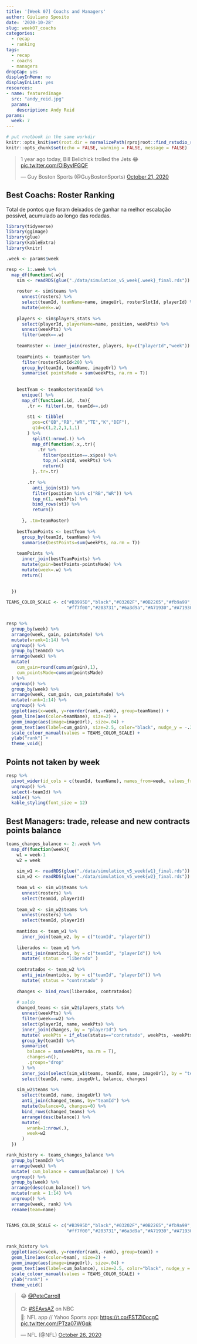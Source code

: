 ```yaml
---
title: '[Week 07] Coachs and Managers'
author: Giuliano Sposito
date: '2020-10-28'
slug: week07_coachs
categories:
  - recap
  - ranking
tags:
  - recap
  - coachs
  - managers
dropCap: yes
displayInMenu: no
displayInList: yes
resources:
- name: featuredImage
  src: "andy_reid.jpg"
  params:
    description: Andy Reid
params:
  week: 7
---
```


<!--more-->

```r
# put rnotbook in the same workdir
knitr::opts_knit$set(root.dir = normalizePath(rprojroot::find_rstudio_root_file())) 
knitr::opts_chunk$set(echo = FALSE, warning = FALSE, message = FALSE)
```

<blockquote class="twitter-tweet"><p lang="en" dir="ltr">1 year ago today, Bill Belichick trolled the Jets 😂<a href="https://t.co/OlByvIFGQF">pic.twitter.com/OlByvIFGQF</a></p>&mdash; Guy Boston Sports (@GuyBostonSports) <a href="https://twitter.com/GuyBostonSports/status/1318938061003231233?ref_src=twsrc%5Etfw">October 21, 2020</a></blockquote> <script async src="https://platform.twitter.com/widgets.js" charset="utf-8"></script>

## Best Coachs: Roster Ranking

Total de pontos que foram deixados de ganhar na melhor escalação possível, acumulado ao longo das rodadas.

```r
library(tidyverse)
library(ggimage)
library(glue)
library(kableExtra)
library(knitr)

.week <- params$week

resp <- 1:.week %>% 
  map_df(function(.w){
    sim <- readRDS(glue("./data/simulation_v5_week{.week}_final.rds"))
    
    roster <- sim$teams %>% 
      unnest(rosters) %>% 
      select(teamId, teamName=name, imageUrl, rosterSlotId, playerId) %>% 
      mutate(week=.w)
    
    players <- sim$players_stats %>% 
      select(playerId, playerName=name, position, weekPts) %>% 
      unnest(weekPts) %>% 
      filter(week==.w)
    
    teamRoster <- inner_join(roster, players, by=c("playerId","week"))
    
    teamPoints <- teamRoster %>% 
      filter(rosterSlotId<20) %>% 
      group_by(teamId, teamName, imageUrl) %>% 
      summarise( pointsMade = sum(weekPts, na.rm = T))
    
    
    bestTeam <- teamRoster$teamId %>% 
      unique() %>% 
      map_df(function(.id, .tm){
        .tr <- filter(.tm, teamId==.id)
        
        st1 <- tibble(
          pos=c("QB","RB","WR","TE","K","DEF"),
          qtd=c(1,2,2,1,1,1)
        ) %>% 
          split(1:nrow(.)) %>% 
          map_df(function(.x,.tr){
            .tr %>%
              filter(position==.x$pos) %>%
              top_n(.x$qtd, weekPts) %>%
              return()
          },.tr=.tr)
        
        .tr %>% 
          anti_join(st1) %>% 
          filter(position %in% c("RB","WR")) %>% 
          top_n(1, weekPts) %>% 
          bind_rows(st1) %>% 
          return()
        
      }, .tm=teamRoster)
    
    bestTeamPoints <- bestTeam %>% 
      group_by(teamId, teamName) %>% 
      summarise(bestPoints=sum(weekPts, na.rm = T))
    
    teamPoints %>% 
      inner_join(bestTeamPoints) %>% 
      mutate(gain=bestPoints-pointsMade) %>% 
      mutate(week=.w) %>% 
      return()
  
        
  })

TEAMS_COLOR_SCALE <- c("#B3995D","black","#03202F","#0B2265","#fb9a99","#A5ACAF","#0085CA",
                       "#ff7f00","#203731","#6a3d9a","#A71930","#A71930","#FFB612","#004953")


resp %>%
  group_by(week) %>% 
  arrange(week, gain, pointsMade) %>% 
  mutate(wrank=1:14) %>% 
  ungroup() %>%
  group_by(teamId) %>% 
  arrange(week) %>% 
  mutate(
    cum_gain=round(cumsum(gain),1),
    cum_pointsMade=cumsum(pointsMade)
  ) %>% 
  ungroup() %>% 
  group_by(week) %>% 
  arrange(week, cum_gain, cum_pointsMade) %>% 
  mutate(rank=1:14) %>% 
  ungroup() %>% 
  ggplot(aes(x=week, y=reorder(rank,-rank), group=teamName)) +
  geom_line(aes(color=teamName), size=2) +
  geom_image(aes(image=imageUrl), size=.04) +
  geom_text(aes(label=cum_gain), size=2.5, color="black", nudge_y = -.33) +
  scale_colour_manual(values = TEAMS_COLOR_SCALE) +
  ylab("rank") +
  theme_void()

```

## Points not taken by week

```r
resp %>% 
  pivot_wider(id_cols = c(teamId, teamName), names_from=week, values_from=gain) %>%
  ungroup() %>% 
  select(-teamId) %>% 
  kable() %>% 
  kable_styling(font_size = 12)
```

## Best Managers: trade, release and new contracts points balance

```r

teams_changes_balance <- 2:.week %>% 
  map_df(function(week){
    w1 = week-1
    w2 = week
    
    sim_w1 <- readRDS(glue("./data/simulation_v5_week{w1}_final.rds"))
    sim_w2 <- readRDS(glue("./data/simulation_v5_week{w2}_final.rds"))
    
    team_w1 <- sim_w1$teams %>% 
      unnest(rosters) %>% 
      select(teamId, playerId)
    
    team_w2 <- sim_w2$teams %>% 
      unnest(rosters) %>% 
      select(teamId, playerId)
    
    mantidos <- team_w1 %>% 
      inner_join(team_w2, by = c("teamId", "playerId"))
    
    liberados <- team_w1 %>% 
      anti_join(mantidos, by = c("teamId", "playerId")) %>% 
      mutate( status = "liberado" )
    
    contratados <- team_w2 %>% 
      anti_join(mantidos, by = c("teamId", "playerId")) %>% 
      mutate( status = "contratado" )
    
    changes <- bind_rows(liberados, contratados)
    
    # saldo
    changed_teams <- sim_w2$players_stats %>% 
      unnest(weekPts) %>% 
      filter(week==w2) %>% 
      select(playerId, name, weekPts) %>% 
      inner_join(changes, by = "playerId") %>% 
      mutate( weekPts = if_else(status=="contratado", weekPts, -weekPts)) %>% 
      group_by(teamId) %>% 
      summarise(
        balance = sum(weekPts, na.rm = T),
        changes=n(),
        .groups="drop"
      ) %>% 
      inner_join(select(sim_w1$teams, teamId, name, imageUrl), by = "teamId") %>% 
      select(teamId, name, imageUrl, balance, changes)
    
    sim_w2$teams %>% 
      select(teamId, name, imageUrl) %>% 
      anti_join(changed_teams, by="teamId") %>% 
      mutate(balance=0, changes=0) %>% 
      bind_rows(changed_teams) %>% 
      arrange(desc(balance)) %>% 
      mutate(
        wrank=1:nrow(.),
        week=w2
      )
  })

rank_history <- teams_changes_balance %>% 
  group_by(teamId) %>% 
  arrange(week) %>% 
  mutate( cum_balance = cumsum(balance) ) %>% 
  ungroup() %>% 
  group_by(week) %>% 
  arrange(desc(cum_balance)) %>% 
  mutate(rank = 1:14) %>% 
  ungroup() %>% 
  arrange(week, rank) %>% 
  rename(team=name)


TEAMS_COLOR_SCALE <- c("#B3995D","black","#03202F","#0B2265","#fb9a99","#A5ACAF","#0085CA",
                       "#ff7f00","#203731","#6a3d9a","#A71930","#A71930","#FFB612","#004953")


rank_history %>% 
  ggplot(aes(x=week, y=reorder(rank,-rank), group=team)) +
  geom_line(aes(color=team), size=2) +
  geom_image(aes(image=imageUrl), size=.04) +
  geom_text(aes(label=cum_balance), size=2.5, color="black", nudge_y = -.33) +
  scale_colour_manual(values = TEAMS_COLOR_SCALE) +
  ylab("rank") +
  theme_void()

```


<blockquote class="twitter-tweet"><p lang="en" dir="ltr">😂 <a href="https://twitter.com/PeteCarroll?ref_src=twsrc%5Etfw">@PeteCarroll</a><br><br>📺: <a href="https://twitter.com/hashtag/SEAvsAZ?src=hash&amp;ref_src=twsrc%5Etfw">#SEAvsAZ</a> on NBC<br>📱: NFL app // Yahoo Sports app: <a href="https://t.co/FSTZl0ocgC">https://t.co/FSTZl0ocgC</a> <a href="https://t.co/PTza07WGqk">pic.twitter.com/PTza07WGqk</a></p>&mdash; NFL (@NFL) <a href="https://twitter.com/NFL/status/1320534993752371200?ref_src=twsrc%5Etfw">October 26, 2020</a></blockquote> <script async src="https://platform.twitter.com/widgets.js" charset="utf-8"></script>
